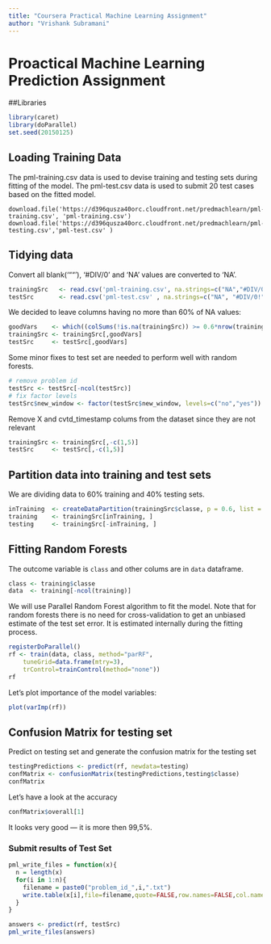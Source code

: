 ```yaml
---
title: "Coursera Practical Machine Learning Assignment"
author: "Vrishank Subramani"
---
```


# Proactical Machine Learning Prediction Assignment


##Libraries
```r
library(caret)
library(doParallel)
set.seed(20150125)
```

## Loading Training Data
The pml-training.csv data is used to devise training and testing sets during fitting of the model.
The pml-test.csv data is used to submit 20 test cases based on the fitted model.
```
download.file('https://d396qusza40orc.cloudfront.net/predmachlearn/pml-training.csv', 'pml-training.csv')
download.file('https://d396qusza40orc.cloudfront.net/predmachlearn/pml-testing.csv','pml-test.csv' )
```

## Tidying data
Convert all blank('""'), '#DIV/0' and 'NA' values are converted to 'NA'.
```r
trainingSrc   <- read.csv('pml-training.csv', na.strings=c("NA","#DIV/0!", ""))
testSrc       <- read.csv('pml-test.csv' , na.strings=c("NA", "#DIV/0!", ""))
```

We decided to leave columns having no more than 60% of NA values:
```r
goodVars    <- which((colSums(!is.na(trainingSrc)) >= 0.6*nrow(trainingSrc)))
trainingSrc <- trainingSrc[,goodVars]
testSrc     <- testSrc[,goodVars]
```

Some minor fixes to test set are needed to perform well with random forests.
```r
# remove problem id
testSrc <- testSrc[-ncol(testSrc)]
# fix factor levels
testSrc$new_window <- factor(testSrc$new_window, levels=c("no","yes"))
```

Remove X and cvtd_timestamp colums from the dataset since they are not relevant
```r
trainingSrc <- trainingSrc[,-c(1,5)]
testSrc     <- testSrc[,-c(1,5)]
```

## Partition data into training and test sets
We are dividing data to 60% training and 40% testing sets.
```r
inTraining  <- createDataPartition(trainingSrc$classe, p = 0.6, list = FALSE)
training    <- trainingSrc[inTraining, ]
testing     <- trainingSrc[-inTraining, ]
```

## Fitting Random Forests 
The outcome variable is `class` and other colums are in `data` dataframe.
```r
class <- training$classe
data  <- training[-ncol(training)]
```

We will use Parallel Random Forest algorithm to fit the model. Note that for random forests there is no need for cross-validation to get an unbiased estimate of the test set error. It is estimated internally during the fitting process.

```r
registerDoParallel()
rf <- train(data, class, method="parRF", 
    tuneGrid=data.frame(mtry=3), 
    trControl=trainControl(method="none"))
rf
```

Let's plot importance of the model variables:
```r
plot(varImp(rf))
```

## Confusion Matrix for testing set

Predict on testing set and generate the confusion matrix for the testing set
```r
testingPredictions <- predict(rf, newdata=testing)
confMatrix <- confusionMatrix(testingPredictions,testing$classe)
confMatrix
```

Let's have a look at the accuracy
```r
confMatrix$overall[1]
```
It looks very good --- it is more then 99,5%.

### Submit results of Test Set
```r
pml_write_files = function(x){
  n = length(x)
  for(i in 1:n){
    filename = paste0("problem_id_",i,".txt")
    write.table(x[i],file=filename,quote=FALSE,row.names=FALSE,col.names=FALSE)
  }
}

answers <- predict(rf, testSrc)
pml_write_files(answers)

```